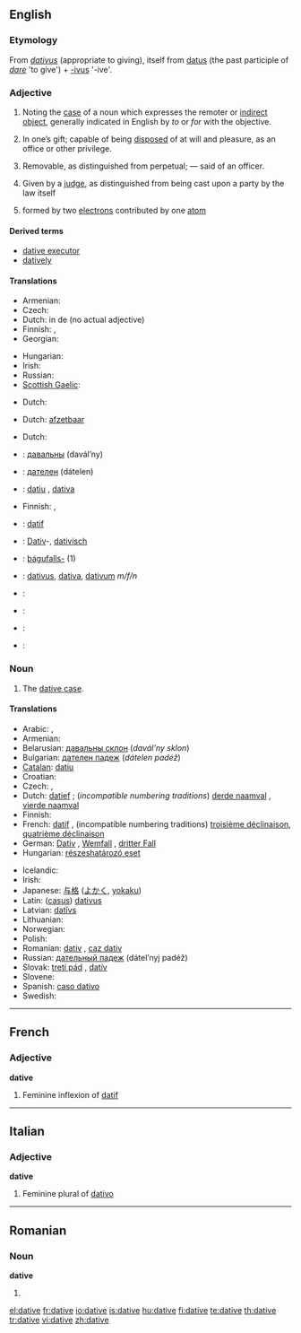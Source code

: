 ==English==

===Etymology===
From {{etyl|la}} ''[[dativus]]'' (appropriate to giving), itself from [[datus]] (the past participle of ''[[dare#Latin|dare]]'' 'to give') + [[-ivus]] '-ive'.

===Adjective===
{{en-adj|-}}

# {{Grammar}} Noting the [[case]] of a noun which expresses the remoter or [[indirect object]], generally indicated in English by ''to'' or ''for'' with the objective.
# {{legal}} In one’s gift; capable of being [[disposed]] of at will and pleasure, as an office or other privilege.
# {{legal}} Removable, as distinguished from perpetual; — said of an officer.
# {{legal}} Given by a [[judge]], as distinguished from being cast upon a party by the law itself
# {{science}} formed by two [[electron]]s contributed by one [[atom]]

====Derived terms====
* [[dative executor]]
* [[datively]]

====Translations====
{{trans-top|grammar: noting the case of noun which expresses indirect object}}
* Armenian: {{t|hy|տրական|tr=trakan|sc=Armn|xs=Armenian}}
* Czech: {{t-|cs|dativní}}
* Dutch: in de {{t+|nl|datief|m}} (no actual adjective)
* Finnish: {{t|fi|datiivinen}}, {{t+|fi|datiivi|alt=datiivi-}}
* Georgian: {{t|ka|მიცემითი|tr=mic'emit'i|sc=Geor}}
{{trans-mid}}
* Hungarian: {{t|hu|részeshatározó}}
* Irish: {{t|ga|tabharthach|xs=Irish}}
* Russian: {{t|ru|дательный|tr=dátel’nyj|sc=Cyrl}}
* [[Scottish Gaelic]]: {{t-|gd|tabhartach|xs=Scottish Gaelic}}
{{trans-bottom}}

{{trans-top|capable of being disposed of at will}}
* Dutch: {{t-|nl|begeven}}
{{trans-mid}}
{{trans-bottom}}

{{trans-top|removable}}
* Dutch: [[afzetbaar]]
{{trans-mid}}
{{trans-bottom}}

{{trans-top|given by a judge}}
* Dutch: {{t+|nl|datief}}
{{trans-mid}}
{{trans-bottom}}

{{checktrans-top}}
* {{ttbc|Belarusian}}: [[давальны]] (davál’ny)
* {{ttbc|Bulgarian}}: [[дателен]] (dátelen)
* {{ttbc|Catalan}}: [[datiu]] {{m}}, [[dativa]] {{f}}
* Finnish: {{t|fi|datiivinen}}, {{t+|fi|datiivi|alt=datiivi-}}
* {{ttbc|French}}: [[datif]] {{m}}
* {{ttbc|German}}: [[Dativ]]-, [[dativisch]]
{{checktrans-mid}}
* {{ttbc|Icelandic}}: [[þágufall|þágufalls-]] (1)
* {{ttbc|Latin}}: [[dativus]], [[dativa]], [[dativum]] ''m/f/n''
* {{ttbc|Norwegian}}: {{t-|no|dativ}}
* {{ttbc|Portuguese}}: {{t+|pt|dativo|m}}
* {{ttbc|Spanish}}: {{t+|es|dativo|m}}
* {{ttbc|Swedish}}: {{t+|sv|dativ}}
{{checktrans-bottom}}

===Noun===
{{en-noun}}

# {{grammar}} The [[dative case]].

====Translations====
{{trans-top|dative case}}
* Arabic: {{Arab|[[حالة المفعول له|حَالةُ المَفْعُولُ لَهُ]]}} {{unicode|(ħāltu l-mafʕūlu láhu)}} {{f}}, {{Arab|[[حالة من حالات النصب|حَالَة مِنْ حَالاَتُ النُّصْب]]}} {{unicode|(ħāla min al-ħalātu n-núʂb)}} {{f}}
* Armenian: {{t|hy|տրական|tr=trakan|sc=Armn|xs=Armenian}}
* Belarusian: [[давальны склон]] (''davál’ny sklon'') {{m}}
* Bulgarian: [[дателен падеж]] (''dátelen padéž'') {{m}}
* [[Catalan]]: [[datiu]] {{m}}
* Croatian: {{t-|hr|dativ|m|alt=dátīv}}
* Czech: {{t-|cs|třetí pád|m}}, {{t-|cs|dativ|m}}
* Dutch: [[datief]] {{m}}; (''incompatible numbering traditions'') [[derde naamval]] {{m}}, [[vierde naamval]] {{m}}
* Finnish: {{t+|fi|datiivi}}
* French: [[datif]] {{m}}, (incompatible numbering traditions) [[troisième déclinaison]], [[quatrième déclinaison]]
* German: [[Dativ]] {{m}}, [[Wemfall]] {{m}}, [[dritter Fall]] {{m}}
* Hungarian: [[részeshatározó eset]]
{{trans-mid}}
* Icelandic: {{t+|is|þágufall|n}}
* Irish: {{t|ga|tabharthach|m|xs=Irish}}
* Japanese: [[与格]] ([[よかく]], [[yokaku]])
* Latin: ([[casus]]) [[dativus]] {{m}}
* Latvian: [[datīvs]] {{m}}
* Lithuanian: {{t+|lt|naudininkas|m|xs=Lithuanian}}
* Norwegian: {{t-|no|dativ|m}}
* Polish: {{t+|pl|celownik|m}}
* Romanian: [[dativ]] {{n}}, [[caz dativ]] {{n}}
* Russian: [[дательный падеж]] (dátel’nyj padéž) {{m}}
* Slovak: [[tretí pád]] {{m}}, [[datív]] {{m}}
* Slovene: {{t+|sl|dajalnik|m}}
* Spanish: [[caso dativo]] {{m}}
* Swedish: {{t+|sv|dativ}}
{{trans-bottom}}

----

==French==

===Adjective===
'''dative'''

# Feminine inflexion of [[datif]]

----

==Italian==

===Adjective===
'''dative'''

# Feminine plural of [[dativo]]

----

==Romanian==

===Noun===
'''dative''' {{n|p}}

# {{plural of|dativ|lang=Romanian}}

[[el:dative]]
[[fr:dative]]
[[io:dative]]
[[is:dative]]
[[hu:dative]]
[[fi:dative]]
[[te:dative]]
[[th:dative]]
[[tr:dative]]
[[vi:dative]]
[[zh:dative]]